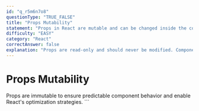 ```yaml
---
id: "q_r5m6n7o8"
questionType: "TRUE_FALSE"
title: "Props Mutability"
statement: "Props in React are mutable and can be changed inside the component."
difficulty: "EASY"
category: "React"
correctAnswer: false
explanation: "Props are read-only and should never be modified. Components must act like pure functions with respect to their props."
---
```


# Props Mutability

Props are immutable to ensure predictable component behavior and enable React's optimization strategies.
\`\`\`
